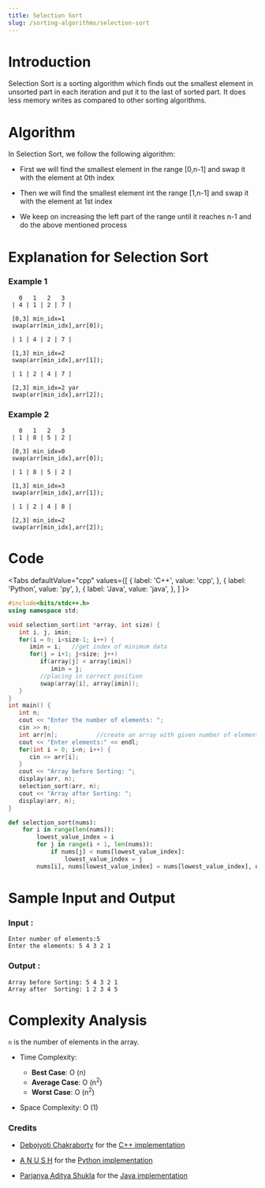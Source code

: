 ```yaml
---
title: Selection Sort
slug: /sorting-algorithms/selection-sort
---
```


# Introduction

Selection Sort is a sorting algorithm which finds out the smallest element in unsorted part in each iteration and put it to the last of sorted part.
It does less memory writes as compared to other sorting algorithms.

# Algorithm

In Selection Sort, we follow the following algorithm:

* First we will find the smallest element in the range [0,n-1] and swap it with the element at 0th index

* Then we will find the smallest element int the range [1,n-1] and swap it with the element at 1st index

* We keep on increasing the left part of the range until it reaches n-1 and do the above mentioned process

# Explanation for Selection Sort

### Example 1

```
   0   1   2   3
 | 4 | 1 | 2 | 7 |

 [0,3] min_idx=1 
 swap(arr[min_idx],arr[0]);

 | 1 | 4 | 2 | 7 |

 [1,3] min_idx=2
 swap(arr[min_idx],arr[1]);

 | 1 | 2 | 4 | 7 |

 [2,3] min_idx=2 yar 
 swap(arr[min_idx],arr[2]);
```
### Example 2

```
   0   1   2   3
 | 1 | 8 | 5 | 2 |

 [0,3] min_idx=0
 swap(arr[min_idx],arr[0]);

 | 1 | 8 | 5 | 2 |

 [1,3] min_idx=3
 swap(arr[min_idx],arr[1]);

 | 1 | 2 | 4 | 8 |

 [2,3] min_idx=2 
 swap(arr[min_idx],arr[2]);
```

# Code


<Tabs
  defaultValue="cpp"
  values={[
    { label: 'C++', value: 'cpp', },
    { label: 'Python', value: 'py', },
    { label: 'Java', value: 'java', },
  ]
}>
<TabItem value="cpp">

```cpp
#include<bits/stdc++.h>
using namespace std;

void selection_sort(int *array, int size) {
   int i, j, imin;
   for(i = 0; i<size-1; i++) {
      imin = i;   //get index of minimum data
      for(j = i+1; j<size; j++)
         if(array[j] < array[imin])
            imin = j;
         //placing in correct position
         swap(array[i], array[imin]);
   }
}
int main() {
   int n;
   cout << "Enter the number of elements: ";
   cin >> n;
   int arr[n];           //create an array with given number of elements
   cout << "Enter elements:" << endl;
   for(int i = 0; i<n; i++) {
      cin >> arr[i];
   }
   cout << "Array before Sorting: ";
   display(arr, n);
   selection_sort(arr, n);
   cout << "Array after Sorting: ";
   display(arr, n);
}
```
</TabItem>

<TabItem value="py">

```python   
def selection_sort(nums):
    for i in range(len(nums)):
        lowest_value_index = i
        for j in range(i + 1, len(nums)):
            if nums[j] < nums[lowest_value_index]:
                lowest_value_index = j
        nums[i], nums[lowest_value_index] = nums[lowest_value_index], nums[i]
```
</TabItem>

</Tabs>

# Sample Input and Output

### Input :

```
Enter number of elements:5
Enter the elements: 5 4 3 2 1 
```
### Output :
```
Array before Sorting: 5 4 3 2 1 
Array after  Sorting: 1 2 3 4 5
```

# Complexity Analysis
 
`n` is the number of elements in the array.

- Time Complexity:

  - **Best Case**: O (n)
  - **Average Case**: O (n<sup>2</sup>)
  - **Worst Case**: O (n<sup>2</sup>)

- Space Complexity: O (1)

### Credits
* [Debojyoti Chakraborty](https://github.com/sparkingdark) for the [C++ implementation](https://github.com/TesseractCoding/NeoAlgo/blob/master/C-Plus-Plus/sort/selection_sort.cpp)

* [A N U S H](https://github.com/anushkrishnav) for the [Python implementation](https://github.com/TesseractCoding/NeoAlgo/blob/master/Python/sort/Selection_Sort.py)

* [Parjanya Aditya Shukla](https://github.com/parjanyaacoder) for the [Java implementation](https://github.com/TesseractCoding/NeoAlgo/blob/master/Java/sort/SelectionSort.java)